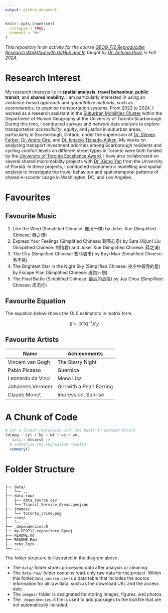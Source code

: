 ---
output: github_document
---

<!-- README.md is generated from README.Rmd. Please edit that file -->

```{r, include = FALSE}
knitr::opts_chunk$set(
  collapse = TRUE,
  comment = "#>"
)
```

_This repository is an activity for the course [GEOG 712 Reproducible Research Workflow with GitHub and R](https://academiccalendars.romcmaster.ca/preview_course.php?catoid=55&coid=274877), taught by [Dr. Antonio Paez](https://experts.mcmaster.ca/display/paezha) in Fall 2024._

# Research Interest

My research interests lie in __spatial analysis__, __travel behaviour__, __public transit__, and __shared mobility__. I am particularly interested in using an _evidence-based approach_ and _quantitative methods_, such as _econometrics_, to examine transportation systems. From 2022 to 2024, I worked as a research assistant in the [Suburban Mobilities Cluster](https://www.utsc.utoronto.ca/suburban-mobilities/) within the Department of Human Geography at the University of Toronto Scarborough. During this time, I conducted _surveys_ and _network_ data analysis to explore transportation _accessibility_, _equity_, and _justice_ in suburban areas, particularly in Scarborough, Ontario, under the supervision of [Dr. Steven Farber](https://www.utsc.utoronto.ca/geography/steven-farber), [Dr. Andre Cire](https://utsc.utoronto.ca/mgmt/andre-cire), and [Dr. Ignacio Tiznado-Aitken](https://tiznadoaitken.cl/). My works on analyzing transport investment priorities among Scarborough residents and cycling comfort levels on different street types in Toronto were both funded by the [University of Toronto Excellence Award](https://www.utsc.utoronto.ca/research/university-toronto-excellence-award). I have also collaborated on several shared micromobility projects with [Dr. Xiang Yan](https://www.essie.ufl.edu/people/name/xiang-yan/) from the University of Florida. In these projects, I conducted econometric modelling and spatial analysis to investigate the travel behaviour and spatiotemporal patterns of shared e-scooter usage in Washington, DC, and Los Angeles.

# Favourites

## Favourite Music

<!---
Generated using https://www.tablesgenerator.com/
--->

1. Like the Wind (Simplified Chinese: 像风一样) by Joker Xue (Simplified Chinese: 薛之谦)
2. Express Your Feelings (Simplified Chinese: 聊表心意) by Sara (Xijun) Liu (Simplified Chinese: 刘惜君) and Joker Xue (Simplified Chinese: 薛之谦)
3. The City (Simplified Chinese: 牧马城市) by Buyi Mao (Simplified Chinese: 毛不易)
4. The Brightest Star in the Night Sky (Simplified Chinese: 夜空中最亮的星) by Escape Plan (Simplified Chinese: 逃跑计划)
5. The Final Battle (Simplified Chinese: 最后的战役) by Jay Chou (Simplified Chinese: 周杰伦)

## Favourite Equation

The equation below shows the OLS estimators in matrix form.

$$
\hat{\beta}=(X'X)^{-1}X'y
$$

## Favourite Artists

| Name              | Achievements              |
|-------------------|---------------------------|
| Vincent van Gogh  | The Starry Night          |
| Pablo Picasso     | Guernica                  |
| Leonardo da Vinci | Mona Lisa                 |
| Johannes Vermeer  | Girl with a Pearl Earring |
| Claude Monet      | Impression, Sunrise       |

# A Chunk of Code

```{r}
# run a linear regression with the built-in dataset mtcars
lm(mpg ~ cyl + hp + wt + vs + am,
   data = mtcars) |>
  # summarize the regression results
  summary()
```

# Folder Structure
<!---
Generated using https://tree.nathanfriend.io

Text used:

- data
  - ...
- data-raw
  - data_source.csv
  - Transit_Service_Areas.geojson
- images
  - toronto_crime.png
- renv
  - ...
- _dependencies.R
- my-GEO712-repository.Rproj
- README.md
- README.Rmd
- renv.lock
- ...
--->

```
.
├── data/
│   └── ...
├── data-raw/
│   ├── data_source.csv
│   └── Transit_Service_Areas.geojson
├── images/
│   └── toronto_crime.png
├── renv/
│   └── ...
├── _dependencies.R
├── my-GEO712-repository.Rproj
├── README.md
├── README.Rmd
├── renv.lock
└── ...
```

The folder structure is illustrated in the diagram above.

- The `data/` folder stores processed data after analysis or cleaning.
- The `data-raw/` folder contains read-only raw data for the project. Within this folder,`data_source.csv` is a data table that includes the source information for all raw data, such as the download URL and the access date.
- The `images/` folder is designated for storing images, figures, and photos.
- The `_dependencies.R` file is used to add packages to the lockfile that are not automatically included.
